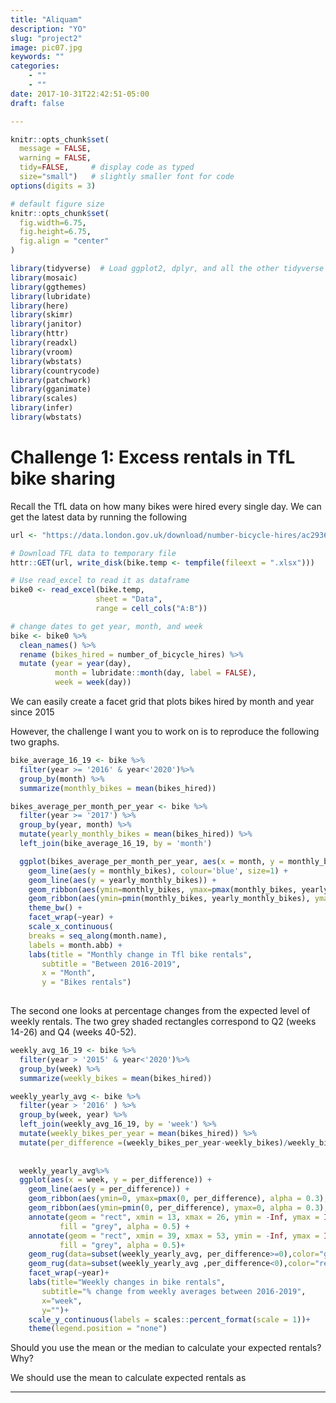 ```yaml
---
title: "Aliquam"
description: "YO"
slug: "project2"
image: pic07.jpg
keywords: ""
categories: 
    - ""
    - ""
date: 2017-10-31T22:42:51-05:00
draft: false

---
```


```r
knitr::opts_chunk$set(
  message = FALSE, 
  warning = FALSE, 
  tidy=FALSE,     # display code as typed
  size="small")   # slightly smaller font for code
options(digits = 3)

# default figure size
knitr::opts_chunk$set(
  fig.width=6.75, 
  fig.height=6.75,
  fig.align = "center"
)
```

```r
library(tidyverse)  # Load ggplot2, dplyr, and all the other tidyverse packages
library(mosaic)
library(ggthemes)
library(lubridate)
library(here)
library(skimr)
library(janitor)
library(httr)
library(readxl)
library(vroom)
library(wbstats)
library(countrycode)
library(patchwork)
library(gganimate)
library(scales)
library(infer)
library(wbstats)
```


# Challenge 1: Excess rentals in TfL bike sharing

Recall the TfL data on how many bikes were hired every single day. We
can get the latest data by running the following

```r
url <- "https://data.london.gov.uk/download/number-bicycle-hires/ac29363e-e0cb-47cc-a97a-e216d900a6b0/tfl-daily-cycle-hires.xlsx"

# Download TFL data to temporary file
httr::GET(url, write_disk(bike.temp <- tempfile(fileext = ".xlsx")))

# Use read_excel to read it as dataframe
bike0 <- read_excel(bike.temp,
                   sheet = "Data",
                   range = cell_cols("A:B"))

# change dates to get year, month, and week
bike <- bike0 %>% 
  clean_names() %>% 
  rename (bikes_hired = number_of_bicycle_hires) %>% 
  mutate (year = year(day),
          month = lubridate::month(day, label = FALSE),
          week = week(day))
```

We can easily create a facet grid that plots bikes hired by month and
year since 2015


However, the challenge I want you to work on is to reproduce the
following two graphs.

```r

bike_average_16_19 <- bike %>% 
  filter(year >= '2016' & year<'2020')%>%
  group_by(month) %>%
  summarize(monthly_bikes = mean(bikes_hired)) 

bikes_average_per_month_per_year <- bike %>%
  filter(year >= '2017') %>%
  group_by(year, month) %>%
  mutate(yearly_monthly_bikes = mean(bikes_hired)) %>%
  left_join(bike_average_16_19, by = 'month')

  ggplot(bikes_average_per_month_per_year, aes(x = month, y = monthly_bikes)) + 
    geom_line(aes(y = monthly_bikes), colour='blue', size=1) +
    geom_line(aes(y = yearly_monthly_bikes)) +
    geom_ribbon(aes(ymin=monthly_bikes, ymax=pmax(monthly_bikes, yearly_monthly_bikes)), fill = 'green', alpha = 0.2) +
    geom_ribbon(aes(ymin=pmin(monthly_bikes, yearly_monthly_bikes), ymax=monthly_bikes), fill = 'red', alpha = 0.2) +
    theme_bw() + 
    facet_wrap(~year) +
    scale_x_continuous(
    breaks = seq_along(month.name), 
    labels = month.abb) +
    labs(title = "Monthly change in Tfl bike rentals",
       subtitle = "Between 2016-2019",
       x = "Month",
       y = "Bikes rentals")
  

```

The second one looks at percentage changes from the expected level of
weekly rentals. The two grey shaded rectangles correspond to Q2 (weeks
14-26) and Q4 (weeks 40-52).

```r

weekly_avg_16_19 <- bike %>% 
  filter(year > '2015' & year<'2020')%>%
  group_by(week) %>%
  summarize(weekly_bikes = mean(bikes_hired)) 

weekly_yearly_avg <- bike %>%
  filter(year > '2016' ) %>%
  group_by(week, year) %>%
  left_join(weekly_avg_16_19, by = 'week') %>%
  mutate(weekly_bikes_per_year = mean(bikes_hired)) %>% 
  mutate(per_difference =(weekly_bikes_per_year-weekly_bikes)/weekly_bikes*100)
 
  
  weekly_yearly_avg%>%
  ggplot(aes(x = week, y = per_difference)) + 
    geom_line(aes(y = per_difference)) + 
    geom_ribbon(aes(ymin=0, ymax=pmax(0, per_difference), alpha = 0.3), fill="green") +
    geom_ribbon(aes(ymin=pmin(0, per_difference), ymax=0, alpha = 0.3), fill="red")+ 
    annotate(geom = "rect", xmin = 13, xmax = 26, ymin = -Inf, ymax = Inf,
           fill = "grey", alpha = 0.5) +
    annotate(geom = "rect", xmin = 39, xmax = 53, ymin = -Inf, ymax = Inf,
           fill = "grey", alpha = 0.5)+
    geom_rug(data=subset(weekly_yearly_avg, per_difference>=0),color="green",sides="b")+
    geom_rug(data=subset(weekly_yearly_avg ,per_difference<0),color="red",sides="b")+
    facet_wrap(~year)+
    labs(title="Weekly changes in bike rentals",
       subtitle="% change from weekly averages between 2016-2019",
       x="week",
       y="")+
    scale_y_continuous(labels = scales::percent_format(scale = 1))+
    theme(legend.position = "none")

```

Should you use the mean or the median to calculate your expected
rentals? Why?

We should use the mean to calculate expected rentals as 

---